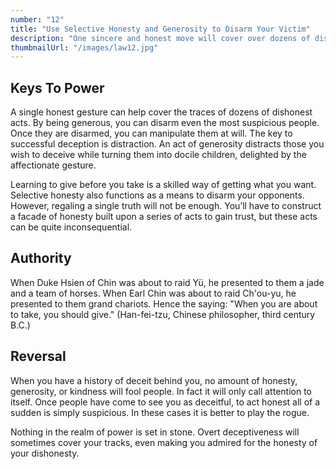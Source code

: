```yaml
---
number: "12"
title: "Use Selective Honesty and Generosity to Disarm Your Victim"
description: "One sincere and honest move will cover over dozens of dishonest ones. Open-hearted gestures of honesty and generosity bring down the guard of even the most suspicious people. Once your selective honesty opens a hole in their armor, you can deceive and manipulate them at will. A timely gift-a Trojan horse-will serve the same purpose."
thumbnailUrl: "/images/law12.jpg"
---
```


## Keys To Power

A single honest gesture can help cover the traces of dozens of dishonest acts. By being generous, you can disarm even the most suspicious people. Once they are disarmed, you can manipulate them at will. The key to successful deception is distraction. An act of generosity distracts those you wish to deceive while turning them into docile children, delighted by the affectionate gesture.

Learning to give before you take is a skilled way of getting what you want. Selective honesty also functions as a means to disarm your opponents. However, regaling a single truth will not be enough. You’ll have to construct a facade of honesty built upon a series of acts to gain trust, but these acts can be quite inconsequential.

## Authority

When Duke Hsien of Chin was about to raid Yü, he presented to them a jade and a team of horses. When Earl Chin was about to raid Ch'ou-yu, he presented to them grand chariots. Hence the saying: "When you are about to take, you should give." (Han-fei-tzu, Chinese philosopher, third century B.C.)

## Reversal

When you have a history of deceit behind you, no amount of honesty, generosity, or kindness will fool people. In fact it will only call attention to itself. Once people have come to see you as deceitful, to act honest all of a sudden is simply suspicious. In these cases it is better to play the rogue.

Nothing in the realm of power is set in stone. Overt deceptiveness will sometimes cover your tracks, even making you admired for the honesty of your dishonesty.
